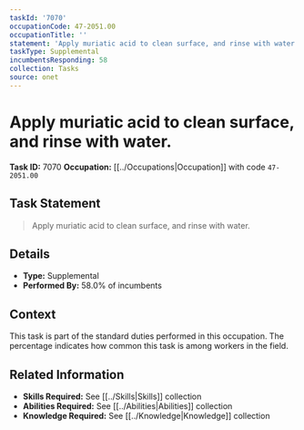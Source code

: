 ```yaml
---
taskId: '7070'
occupationCode: 47-2051.00
occupationTitle: ''
statement: 'Apply muriatic acid to clean surface, and rinse with water.'
taskType: Supplemental
incumbentsResponding: 58
collection: Tasks
source: onet
---
```

# Apply muriatic acid to clean surface, and rinse with water.

**Task ID:** 7070
**Occupation:** [[../Occupations|Occupation]] with code `47-2051.00`

## Task Statement

> Apply muriatic acid to clean surface, and rinse with water.

## Details

- **Type:** Supplemental
- **Performed By:** 58.0% of incumbents

## Context

This task is part of the standard duties performed in this occupation. The percentage indicates how common this task is among workers in the field.

## Related Information

- **Skills Required:** See [[../Skills|Skills]] collection
- **Abilities Required:** See [[../Abilities|Abilities]] collection
- **Knowledge Required:** See [[../Knowledge|Knowledge]] collection
